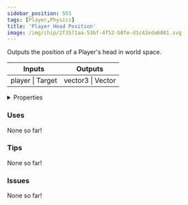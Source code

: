```yaml
---
sidebar_position: 555
tags: [Player,Physics]
title: 'Player Head Position'
image: /img/chip/2f3571aa-53bf-4f52-b8fe-d1c42eda6081.svg
---
```


Outputs the position of a Player's head in world space.



<IChip uuid="2f3571aa-53bf-4f52-b8fe-d1c42eda6081"/>

<table><thead><tr><th>Inputs</th><th>Outputs</th></tr></thead><tbody><tr><td>player | Target</td><td>vector3 | Vector</td></tr></tbody></table>

<details>
  <summary>Properties</summary>
  <div>
    <div>
    <table>
      <tbody>
        <tr>
          <td>Is beta required?</td>
          <td>No</td>
        </tr>
        <tr>
          <td>Is chip a trolling risk?</td>
          <td>No</td>
        </tr>
        <tr>
          <td>Is chip a role assignment risk?</td>
          <td>No</td>
        </tr>
        <tr>
          <td>Chip UUID</td>
          <td>2f3571aa-53bf-4f52-b8fe-d1c42eda6081</td>
        </tr>
        <tr>
          <td>Room availability</td>
          <td>Available everywhere</td>
        </tr>
      </tbody>
    </table>
    </div>
  </div>
</details>

### Uses

None so far!

### Tips

None so far!

### Issues

None so far!